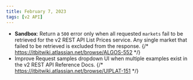 ```yaml
---
title: February 7, 2023
tags: [v2 API]
---
```


- **Sandbox**: Return a `500` error only when all requested `markets` fail to be retrieved for the v2 REST API List Prices service. Any single market that failed to be retrieved is excluded from the response. {/* https://itbitwiki.atlassian.net/browse/ALGOS-552 */}
- Improve Request samples dropdown UI when multiple examples exist in the v2 REST API Reference Docs. {/* https://itbitwiki.atlassian.net/browse/UIPLAT-151 */}
